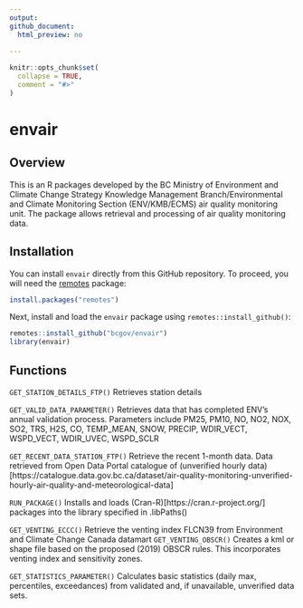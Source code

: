 ```yaml
---
output: 
github_document: 
  html_preview: no
  
---
```


```r
knitr::opts_chunk$set(
  collapse = TRUE,
  comment = "#>"
)
```
# envair 

## Overview

This is an R packages developed by the BC Ministry of Environment and Climate Change Strategy  Knowledge Management Branch/Environmental and Climate Monitoring Section (ENV/KMB/ECMS) air quality monitoring unit. The package allows retrieval and processing of air quality monitoring data.

## Installation 

You can install `envair` directly from this GitHub repository. To proceed, you will need the [remotes](https://cran.r-project.org/package=remotes) package:

```r
install.packages("remotes")
```

Next, install and load the `envair` package using `remotes::install_github()`:

```r
remotes::install_github("bcgov/envair")
library(envair)
```

## Functions

`GET_STATION_DETAILS_FTP()`  Retrieves station details

`GET_VALID_DATA_PARAMETER()` Retrieves data that has completed ENV's annual validation process. Parameters include PM25, PM10, NO, NO2, NOX, SO2, TRS, H2S, CO, TEMP_MEAN, SNOW, PRECIP, WDIR_VECT, WSPD_VECT, WDIR_UVEC, WSPD_SCLR

`GET_RECENT_DATA_STATION_FTP()` Retrieve the recent 1-month data. Data retrieved from Open Data Portal catalogue of (unverified hourly data)[https://catalogue.data.gov.bc.ca/dataset/air-quality-monitoring-unverified-hourly-air-quality-and-meteorological-data]

`RUN_PACKAGE()` Installs and loads (Cran-R)[https://cran.r-project.org/] packages into the library specified in .libPaths()

`GET_VENTING_ECCC()` Retrieve the venting index FLCN39 from Environment and Climate Change Canada datamart
`GET_VENTING_OBSCR()` Creates a kml or shape file based on the proposed (2019) OBSCR rules. This incorporates venting index and sensitivity zones.

`GET_STATISTICS_PARAMETER()` Calculates basic statistics (daily max, percentiles, exceedances) from validated and, if unavailable, unverified data sets.

